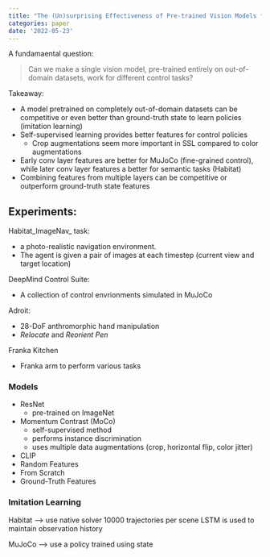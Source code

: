 ```yaml
---
title: "The (Un)surprising Effectiveness of Pre-trained Vision Models for Control"
categories: paper
date: '2022-05-23'
---
```


A fundamaental question:
> Can we make a single vision model, pre-trained entirely on out-of-domain datasets, work for different control tasks?

Takeaway:
- A model pretrained on completely out-of-domain datasets can be competitive or even better than ground-truth state to learn policies (imitation learning)
- Self-supervised learning provides better features for control policies
   - Crop augmentations seem more important in SSL compared to color augmentations
- Early conv layer features are better for MuJoCo (fine-grained control), while later conv layer features a better for semantic tasks (Habitat)
- Combining features from multiple layers can be competitive or outperform ground-truth state features

## Experiments:
Habitat_ImageNav_ task:
- a photo-realistic navigation environment.
- The agent is given a pair of images at each timestep (current view and target location)

DeepMind Control Suite:
- A collection of control envrionments simulated in MuJoCo

Adroit:
- 28-DoF anthromorphic hand manipulation
- _Relocate_ and _Reorient Pen_ 

Franka Kitchen
- Franka arm to perform various tasks

### Models
- ResNet
   - pre-trained on ImageNet
- Momentum Contrast (MoCo)
   - self-supervised method
   - performs instance discrimination
   - uses multiple data augmentations (crop, horizontal flip, color jitter)
- CLIP
- Random Features
- From Scratch
- Ground-Truth Features

### Imitation Learning
Habitat --> use native solver
10000 trajectories per scene
LSTM is used to maintain observation history

MuJoCo --> use a policy trained using state
